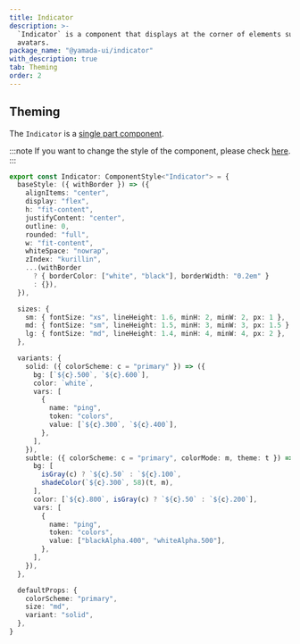 ```yaml
---
title: Indicator
description: >-
  `Indicator` is a component that displays at the corner of elements such as
  avatars.
package_name: "@yamada-ui/indicator"
with_description: true
tab: Theming
order: 2
---
```


## Theming

The `Indicator` is a [single part component](/styled-system/theming/component-styles#single-part-components).

:::note
If you want to change the style of the component, please check [here](/styled-system/theming/customize-theme#changing-the-style-of-components).
:::

```ts
export const Indicator: ComponentStyle<"Indicator"> = {
  baseStyle: ({ withBorder }) => ({
    alignItems: "center",
    display: "flex",
    h: "fit-content",
    justifyContent: "center",
    outline: 0,
    rounded: "full",
    w: "fit-content",
    whiteSpace: "nowrap",
    zIndex: "kurillin",
    ...(withBorder
      ? { borderColor: ["white", "black"], borderWidth: "0.2em" }
      : {}),
  }),

  sizes: {
    sm: { fontSize: "xs", lineHeight: 1.6, minH: 2, minW: 2, px: 1 },
    md: { fontSize: "sm", lineHeight: 1.5, minH: 3, minW: 3, px: 1.5 },
    lg: { fontSize: "md", lineHeight: 1.4, minH: 4, minW: 4, px: 2 },
  },

  variants: {
    solid: ({ colorScheme: c = "primary" }) => ({
      bg: [`${c}.500`, `${c}.600`],
      color: `white`,
      vars: [
        {
          name: "ping",
          token: "colors",
          value: [`${c}.300`, `${c}.400`],
        },
      ],
    }),
    subtle: ({ colorScheme: c = "primary", colorMode: m, theme: t }) => ({
      bg: [
        isGray(c) ? `${c}.50` : `${c}.100`,
        shadeColor(`${c}.300`, 58)(t, m),
      ],
      color: [`${c}.800`, isGray(c) ? `${c}.50` : `${c}.200`],
      vars: [
        {
          name: "ping",
          token: "colors",
          value: ["blackAlpha.400", "whiteAlpha.500"],
        },
      ],
    }),
  },

  defaultProps: {
    colorScheme: "primary",
    size: "md",
    variant: "solid",
  },
}
```
